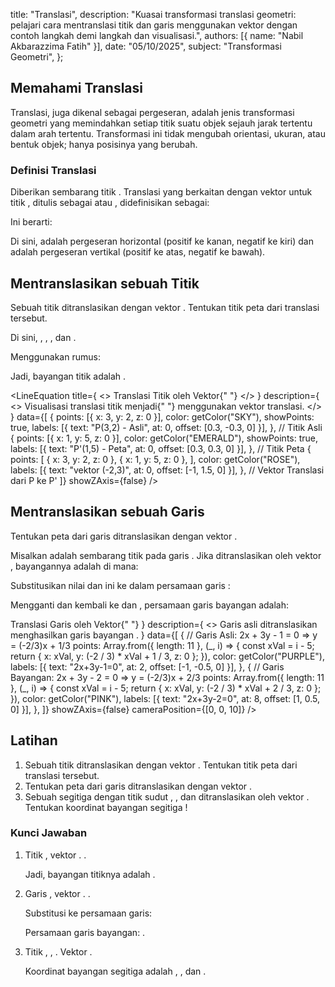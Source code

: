 
  title: "Translasi",
  description: "Kuasai transformasi translasi geometri: pelajari cara mentranslasi titik dan garis menggunakan vektor dengan contoh langkah demi langkah dan visualisasi.",
  authors: [{ name: "Nabil Akbarazzima Fatih" }],
  date: "05/10/2025",
  subject: "Transformasi Geometri",
};

## Memahami Translasi

Translasi, juga dikenal sebagai pergeseran, adalah jenis transformasi geometri yang memindahkan setiap titik suatu objek sejauh jarak tertentu dalam arah tertentu. Transformasi ini tidak mengubah orientasi, ukuran, atau bentuk objek; hanya posisinya yang berubah.

### Definisi Translasi

Diberikan sembarang titik <InlineMath math="P(x,y)" />. Translasi yang berkaitan dengan vektor <InlineMath math="\begin{pmatrix} a \\ b \end{pmatrix}" /> untuk titik <InlineMath math="P(x,y)" />, ditulis sebagai <InlineMath math="T_{(a,b)}(x,y)" /> atau <InlineMath math="\tau_{(a,b)}(x,y)" />, didefinisikan sebagai:

<BlockMath math="P'(x',y') = (x+a, y+b)" />

Ini berarti:

<div className="flex flex-col gap-4">
  <BlockMath math="x' = x + a" />
  <BlockMath math="y' = y + b" />
</div>

Di sini, <InlineMath math="a" /> adalah pergeseran horizontal (positif ke kanan, negatif ke kiri) dan <InlineMath math="b" /> adalah pergeseran vertikal (positif ke atas, negatif ke bawah).

## Mentranslasikan sebuah Titik

Sebuah titik <InlineMath math="(3,2)" /> ditranslasikan dengan vektor <InlineMath math="\begin{pmatrix} -2 \\ 3 \end{pmatrix}" />. Tentukan titik peta dari translasi tersebut.

Di sini, <InlineMath math="x=3" />, <InlineMath math="y=2" />, <InlineMath math="a=-2" />, dan <InlineMath math="b=3" />.

Menggunakan rumus:

<div className="flex flex-col gap-4">
  <BlockMath math="x' = x + a = 3 + (-2) = 1" />
  <BlockMath math="y' = y + b = 2 + 3 = 5" />
</div>

Jadi, bayangan titik <InlineMath math="(3,2)" /> adalah <InlineMath math="(1,5)" />.

<LineEquation
  title={
    <>
      Translasi Titik <InlineMath math="P(3,2)" /> oleh Vektor{" "}
      <InlineMath math="\begin{pmatrix} -2 \\ 3 \end{pmatrix}" />
    </>
  }
  description={
    <>
      Visualisasi translasi titik <InlineMath math="P(3,2)" /> menjadi{" "}
      <InlineMath math="P'(1,5)" /> menggunakan vektor translasi.
    </>
  }
  data={[
    {
      points: [{ x: 3, y: 2, z: 0 }],
      color: getColor("SKY"),
      showPoints: true,
      labels: [{ text: "P(3,2) - Asli", at: 0, offset: [0.3, -0.3, 0] }],
    }, // Titik Asli
    {
      points: [{ x: 1, y: 5, z: 0 }],
      color: getColor("EMERALD"),
      showPoints: true,
      labels: [{ text: "P'(1,5) - Peta", at: 0, offset: [0.3, 0.3, 0] }],
    }, // Titik Peta
    {
      points: [
        { x: 3, y: 2, z: 0 },
        { x: 1, y: 5, z: 0 },
      ],
      color: getColor("ROSE"),
      labels: [{ text: "vektor (-2,3)", at: 0, offset: [-1, 1.5, 0] }],
    }, // Vektor Translasi dari P ke P'
  ]}
  showZAxis={false}
/>

## Mentranslasikan sebuah Garis

Tentukan peta dari garis <InlineMath math="l \equiv 2x + 3y - 1 = 0" /> ditranslasikan dengan vektor <InlineMath math="\begin{pmatrix} -1 \\ 1 \end{pmatrix}" />.

Misalkan <InlineMath math="P(x,y)" /> adalah sembarang titik pada garis <InlineMath math="l" />. Jika ditranslasikan oleh vektor <InlineMath math="\begin{pmatrix} -1 \\ 1 \end{pmatrix}" />, bayangannya adalah <InlineMath math="P'(x',y')" /> di mana:

<div className="flex flex-col gap-4">
  <BlockMath math="x' = x + (-1) = x - 1 \implies x = x' + 1" />
  <BlockMath math="y' = y + 1 \implies y = y' - 1" />
</div>

Substitusikan nilai <InlineMath math="x" /> dan <InlineMath math="y" /> ini ke dalam persamaan garis <InlineMath math="l" />:

<div className="flex flex-col gap-4">
  <BlockMath math="2(x' + 1) + 3(y' - 1) - 1 = 0" />
  <BlockMath math="2x' + 2 + 3y' - 3 - 1 = 0" />
  <BlockMath math="2x' + 3y' - 2 = 0" />
</div>

Mengganti <InlineMath math="x'" /> dan <InlineMath math="y'" /> kembali ke <InlineMath math="x" /> dan <InlineMath math="y" />, persamaan garis bayangan <InlineMath math="l'" /> adalah:

<div className="flex flex-col gap-4">
  <BlockMath math="2x + 3y - 2 = 0" />
  <LineEquation
    title={
      <>
        Translasi Garis <InlineMath math="2x+3y-1=0" /> oleh Vektor{" "}
        <InlineMath math="\begin{pmatrix} -1 \\ 1 \end{pmatrix}" />
      </>
    }
    description={
      <>
        Garis asli <InlineMath math="2x+3y-1=0" /> ditranslasikan menghasilkan
        garis bayangan <InlineMath math="2x+3y-2=0" />.
      </>
    }
    data={[
      {
        // Garis Asli: 2x + 3y - 1 = 0  => y = (-2/3)x + 1/3
        points: Array.from({ length: 11 }, (_, i) => {
          const xVal = i - 5;
          return { x: xVal, y: (-2 / 3) * xVal + 1 / 3, z: 0 };
        }),
        color: getColor("PURPLE"),
        labels: [{ text: "2x+3y-1=0", at: 2, offset: [-1, -0.5, 0] }],
      },
      {
        // Garis Bayangan: 2x + 3y - 2 = 0 => y = (-2/3)x + 2/3
        points: Array.from({ length: 11 }, (_, i) => {
          const xVal = i - 5;
          return { x: xVal, y: (-2 / 3) * xVal + 2 / 3, z: 0 };
        }),
        color: getColor("PINK"),
        labels: [{ text: "2x+3y-2=0", at: 8, offset: [1, 0.5, 0] }],
      },
    ]}
    showZAxis={false}
    cameraPosition={[0, 0, 10]}
  />
</div>

## Latihan

1.  Sebuah titik <InlineMath math="(-4,4)" /> ditranslasikan dengan vektor <InlineMath math="\begin{pmatrix} -2 \\ -3 \end{pmatrix}" />. Tentukan titik peta dari translasi tersebut.
2.  Tentukan peta dari garis <InlineMath math="l' \equiv 5x - 2y + 3 = 0" /> ditranslasikan dengan vektor <InlineMath math="\begin{pmatrix} 2 \\ -1 \end{pmatrix}" />.
3.  Sebuah segitiga dengan titik sudut <InlineMath math="A(1,1)" />, <InlineMath math="B(4,1)" />, dan <InlineMath math="C(1,5)" /> ditranslasikan oleh vektor <InlineMath math="\begin{pmatrix} 2 \\ 3 \end{pmatrix}" />. Tentukan koordinat bayangan segitiga <InlineMath math="A'B'C'" />!

### Kunci Jawaban

1.  Titik <InlineMath math="(-4,4)" />, vektor <InlineMath math="\begin{pmatrix} -2 \\ -3 \end{pmatrix}" />. <InlineMath math="x=-4, y=4, a=-2, b=-3" />.

    <div className="flex flex-col gap-4">
      <BlockMath math="x' = -4 + (-2) = -6" />
      <BlockMath math="y' = 4 + (-3) = 1" />
    </div>

    Jadi, bayangan titiknya adalah <InlineMath math="(-6,1)" />.

2.  Garis <InlineMath math="5x - 2y + 3 = 0" />, vektor <InlineMath math="\begin{pmatrix} 2 \\ -1 \end{pmatrix}" />. <InlineMath math="a=2, b=-1" />.

    <div className="flex flex-col gap-4">
      <BlockMath math="x' = x + 2 \implies x = x' - 2" />
      <BlockMath math="y' = y - 1 \implies y = y' + 1" />
    </div>

    Substitusi ke persamaan garis:

    <div className="flex flex-col gap-4">
      <BlockMath math="5(x' - 2) - 2(y' + 1) + 3 = 0" />
      <BlockMath math="5x' - 10 - 2y' - 2 + 3 = 0" />
      <BlockMath math="5x' - 2y' - 9 = 0" />
    </div>

    Persamaan garis bayangan: <InlineMath math="5x - 2y - 9 = 0" />.

3.  Titik <InlineMath math="A(1,1)" />, <InlineMath math="B(4,1)" />, <InlineMath math="C(1,5)" />. Vektor <InlineMath math="\begin{pmatrix} 2 \\ 3 \end{pmatrix}" />.

    <div className="flex flex-col gap-4">
      <BlockMath math="A'(1+2, 1+3) = A'(3,4)" />
      <BlockMath math="B'(4+2, 1+3) = B'(6,4)" />
      <BlockMath math="C'(1+2, 5+3) = C'(3,8)" />
    </div>

    Koordinat bayangan segitiga adalah <InlineMath math="A'(3,4)" />, <InlineMath math="B'(6,4)" />, dan <InlineMath math="C'(3,8)" />.
